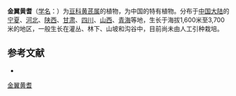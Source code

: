 {{Speciesbox
| name = 金翼黄耆
| status = 
| status_system = 
| image =
| genus = Astragalus
| species = chrysopterus
| authority = Bunge in Mel.
}}

'''金翼黄耆'''（[[学名|学名]]：{{lang|la|''Astragalus chrysopterus''}}）为[[豆科|豆科]][[黄芪属|黄芪属]]的植物，为中国的特有植物。分布于[[中国大陆|中国大陆]]的[[宁夏|宁夏]]、[[河北|河北]]、[[陕西|陕西]]、[[甘肃|甘肃]]、[[四川|四川]]、[[山西|山西]]、[[青海|青海]]等地，生长于海拔1,600米至3,700米的地区，一般生长在灌丛、林下、山坡和沟谷中，目前尚未由人工引种栽培。

== 参考文献 ==
<div class="references-small">
* {{cite web| url =http://www.bioinfo.cn/db05/KmzwSpecies.php?action=view&id=15668| title =金翼黄耆| work =《中国高等植物数据库全库》| publisher =中国科学院微生物研究所| author =昆明植物研究所| accessdate =2009-02-24| deadurl =yes| archiveurl =https://web.archive.org/web/20160305044241/http://www.bioinfo.cn/db05/KmzwSpecies.php?action=view&id=15668| archivedate =2016-03-05}}
</div>
{{Taxonbar|from=Q15228058}}

[[Category:黄芪属|金翼黄耆]]


{{植物小作品}}